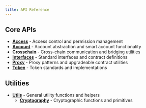 ```yaml
---
title: API Reference
---
```


## Core APIs

- **[Access](./access)** - Access control and permission management
- **[Account](./account)** - Account abstraction and smart account functionality
- **[Crosschain](./crosschain)** - Cross-chain communication and bridging utilities
- **[Interfaces](./interfaces)** - Standard interfaces and contract definitions
- **[Proxy](./proxy)** - Proxy patterns and upgradeable contract utilities
- **[Token](./token)** - Token standards and implementations

## Utilities

- **[Utils](./utils)** - General utility functions and helpers
  - **[Cryptography](./utils/cryptography)** - Cryptographic functions and primitives
